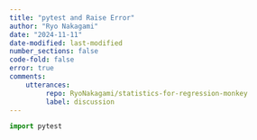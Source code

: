 ```yaml
---
title: "pytest and Raise Error"
author: "Ryo Nakagami"
date: "2024-11-11"
date-modified: last-modified
number_sections: false
code-fold: false
error: true
comments:
    utterances:
         repo: RyoNakagami/statistics-for-regression-monkey
         label: discussion
---
```




```python
import pytest
```